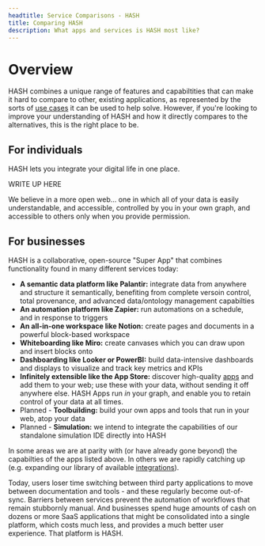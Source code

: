 ```yaml
---
headtitle: Service Comparisons - HASH
title: Comparing HASH
description: What apps and services is HASH most like?
---
```


# Overview

HASH combines a unique range of features and capabiltities that can make it hard to compare to other, existing applications, as represented by the sorts of [use cases](https://hash.ai/guide/introduction/use-cases) it can be used to help solve. However, if you're looking to improve your understanding of HASH and how it directly compares to the alternatives, this is the right place to be.

## For individuals

HASH lets you integrate your digital life in one place.

WRITE UP HERE

We believe in a more open web... one in which all of your data is easily understandable, and accessible, controlled by you in your own graph, and accessible to others only when you provide permission.

## For businesses

HASH is a collaborative, open-source "Super App" that combines functionality found in many different services today:

- **A semantic data platform like Palantir:** integrate data from anywhere and structure it semantically, benefiting from complete versoin control, total provenance, and advanced data/ontology management capabilties
- **An automation platform like Zapier:** run automations on a schedule, and in response to triggers
- **An all-in-one workspace like Notion:** create pages and documents in a powerful block-based workspace
- **Whiteboarding like Miro:** create canvases which you can draw upon and insert blocks onto
- **Dashboarding like Looker or PowerBI:** build data-intensive dashboards and displays to visualize and track key metrics and KPIs
- **Infinitely extensible like the App Store:** discover high-quality [apps](https://hash.ai/guide/apps) and add them to your web; use these with your data, without sending it off anywhere else. HASH Apps run _in_ your graph, and enable you to retain control of your data at all times.
- Planned - **Toolbuilding:** build your own apps and tools that run in your web, atop your data
- Planned - **Simulation:** we intend to integrate the capabilities of our standalone simulation IDE directly into HASH

In some areas we are at parity with (or have already gone beyond) the capabilties of the apps listed above. In others we are rapidly catching up (e.g. expanding our library of available [integrations](https://hash.ai/guide/syncing/integrations)).

Today, users loser time switching between third party applications to move between documentation and tools - and these regularly become out-of-sync. Barriers between services prevent the automation of workflows that remain stubbornly manual. And businesses spend huge amounts of cash on dozens or more SaaS applications that might be consolidated into a single platform, which costs much less, and provides a much better user experience. That platform is HASH.
